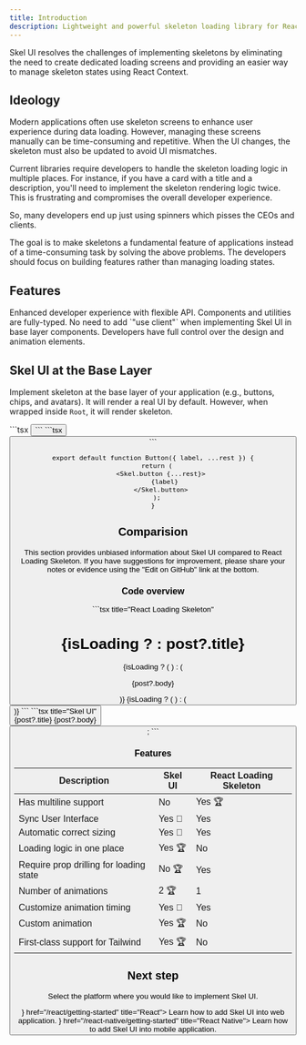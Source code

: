 ```yaml
---
title: Introduction
description: Lightweight and powerful skeleton loading library for React and React Native.
---
```


Skel UI resolves the challenges of implementing skeletons by eliminating the need to create dedicated loading screens and providing an easier way to manage skeleton states using React Context.


## Ideology

Modern applications often use skeleton screens to enhance user experience during data loading. However, managing these screens manually can be time-consuming and repetitive. When the UI changes, the skeleton must also be updated to avoid UI mismatches.

Current libraries require developers to handle the skeleton loading logic in multiple places. For instance, if you have a card with a title and a description, you'll need to implement the skeleton rendering logic twice. This is frustrating and compromises the overall developer experience.

So, many developers end up just using spinners which pisses the CEOs and clients.

The goal is to make skeletons a fundamental feature of applications instead of a time-consuming task by solving the above problems. The developers should focus on building features rather than managing loading states.

## Features
<Cards>
  <Card title="Better DX">
    Enhanced developer experience with flexible API.
  </Card>
  <Card title="Typescript">
    Components and utilities are fully-typed.
  </Card>
  <Card title="App Router">
    No need to add `"use client"` when implementing Skel UI in base layer components.
  </Card>
  <Card title="Complete Customization">
    Developers have full control over the design and animation elements.
  </Card>
</Cards>

## Skel UI at the Base Layer

Implement skeleton at the base layer of your application (e.g., buttons, chips, and avatars). It will render a real UI by default. However, when wrapped inside `Root`, it will render skeleton.

<Portal disableRefresh>
    <Buttons>
        ```tsx
        <Button label="Press Me" />
        ```
        ```tsx
        <Skel.Root>
          <Button label="Press Me" />
        </Skel.Root>
        ```
    </Buttons>
</Portal>

```tsx title="Button.tsx"
export default function Button({ label, ...rest }) {
  return (
    <Skel.button {...rest}>
      {label}
    </Skel.button>
  );
}
```

## Comparision

This section provides unbiased information about Skel UI compared to React Loading Skeleton. If you have suggestions for improvement, please share your notes or evidence using the "Edit on GitHub" link at the bottom.

### Code overview

<div className="lg:flex lg:space-x-4 [&>*]:flex-1">
    ```tsx title="React Loading Skeleton"
    <div>
      <h1>
        {isLoading ? <Skeleton /> : post?.title}
      </h1>
      {isLoading ? (
        <Skeleton count={4} />
      ) : (
        <p>{post?.body}</p>
      )}
      {isLoading ? (
        <Skeleton height={40} />
      ) : (
        <Button label="Like" />
      )}
    </div>
    ```
    ```tsx title="Skel UI"
    <div>
      <Skel.Root isLoading={isLoading}>
        <Skel.h1>{post?.title}</Skel.h1>
        <Skel.p>{post?.body}</Skel.p>
        <Button label="Like" />
      </Skel.Root>
    </div>;
    ```
</div>

### Features

| Description                               | Skel UI | React Loading Skeleton |
| ----------------------------------------- | ------- | ---------------------- |
| Has multiline support                     | No      | Yes 🏆                 |
| Sync User Interface                       | Yes 🤝  | Yes                    |
| Automatic correct sizing                  | Yes 🤝  | Yes                    |
| Loading logic in one place                | Yes 🏆  | No                     |
| Require prop drilling for loading state   | No 🏆   | Yes                    |
| Number of animations                      | 2 🏆    | 1                      |
| Customize animation timing                | Yes 🤝  | Yes                    |
| Custom animation                          | Yes 🏆  | No                     |
| First-class support for Tailwind          | Yes 🏆  | No                     |


## Next step

Select the platform where you would like to implement Skel UI.

<Cards>
  <Card icon={<GlobeAltIcon />} href="/react/getting-started" title="React">
    Learn how to add Skel UI into web application.
  </Card>
  <Card icon={<DevicePhoneMobileIcon />} href="/react-native/getting-started" title="React Native">
    Learn how to add Skel UI into mobile application.
  </Card>
</Cards>
